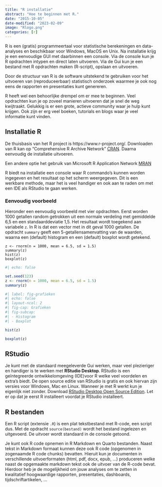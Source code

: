```yaml
---
title: "R installatie"
abstract: "Hoe te beginnen met R."
date: "2015-10-05"
date-modified: "2023-02-09"
image: "Rlogo.png"
categories: [r]
---
```


R is een (gratis) programmeertaal voor statistische berekeningen en data-analyses en beschikbaar voor Windows, MacOS en Unix. Na installatie krijg je een eenvoudige GUI met daarbinnen een console. Via de console kun je R opdrachten intypen en direct laten uitvoeren. Via de Gui kun je een bestand met R opdrachten maken (R-script), opslaan en uitvoeren.

Door de structuur van R is de software uitstekend te gebruiken voor het uitvoeren van (reproduceerbaar) statistisch onderzoek waarmee je ook nog eens de rapporten en presentaties kunt genereren.

R heeft wel een behoorlijke drempel om er mee te beginnen. Veel opdrachten kun je op zoveel manieren uitvoeren dat je snel de weg kwijtraakt. Gelukkig is er een grote, actieve community waar je hulp kunt krijgen. Ook zijn er erg veel boeken, tutorials en blogs waar je veel informatie kunt vinden.

## Installatie R

De thuisbasis van het R project is https://www.r-project.org/. Downloaden van R kan op "Comprehensive R Archive Network" [CRAN](https://cran.r-project.org/). Daarna eenvoudig de installatie uitvoeren.

::: callout-note
Een andere optie het gebruik van Microsoft R Application Network [MRAN](https://mran.microsoft.com/)
:::

R biedt na installatie een console waar R commando's kunnen worden ingegeven en het resultaat op het scherm weergegeven. Dit is een werkbare methode, maar het is veel handiger en ook aan te raden om met een IDE als RStudio te gaan werken.

### Eenvoudig voorbeeld

Hieronder een eenvoudig voorbeeld met vier opdrachten. Eerst worden 1000 getallen random getrokken uit een normale verdeling met gemiddelde 6,5 en een standaarddeviatie 1,5. Het resultaat wordt toegekend aan variabele `z`. In R is dat een vector met in dit geval 1000 getallen. De opdracht `summary` geeft een 5-getallensamenvatting van de waarden, waarna een (default) histogram en een (default) boxplot wordt getekend.

    z <- rnorm(n = 1000, mean = 6.5, sd = 1.5)
    summary(z)
    hist(z)
    boxplot(z)

```r
#| echo: false

set.seed(123)
z <- rnorm(n = 1000, mean = 6.5, sd = 1.5)
summary(z)
```

```r
#| label: fig-grafieken
#| echo: false
#| layout-ncol: 2
#| fig-cap: Grafieken
#| fig-subcap: 
#| - Histogram
#| - Boxplot

hist(z)

boxplot(z)

```

## RStudio

Je kunt met de standaard meegeleverde Gui werken, maar veel plezieriger en handiger is te werken met **RStudio Desktop**. RStudio is een geïntegreerde ontwikkelomgeving (IDE)voor R welke veel voordelen en extra's biedt. De open source editie van RStudio is gratis en ook hiervan zijn versies voor Windows, Mac en Linux. Wanneer je met R werkt kun je eigenlijk niet zonder. Download [RStudio Desktop Open Source Edition](https://rstudio.com/products/rstudio/download/). Let er op dat je eerst R installeert voordat je RStudio installeert.

## R bestanden

Een R script (extensie `.R`) is een plat tekstbestand met R-code, een script dus. Met de opdracht `source(bestand)` wordt het bestand ingelezen en uitgevoerd. De uitvoer wordt standaard in de console getoond.

Je kunt ook R code opnemen in R Markdown en Quarto bestanden. Naast tekst in Markdown formaat kunnen deze ook R code (opgenomen in zogenaamde R code chunks) bevatten. Hieruit kun je documenten in verschillende uitvoerformaten (html, pdf, docx, epub, ...) produceren welke naast de opgemaakte markdown tekst ook de uitvoer van de R-code bevat. Hierdoor heb je de mogelijkheid om jouw analyses om te zetten in kwalitatief hoogwaardige rapporten, presentaties, dashboards, tijdschriftartikelen, ...
